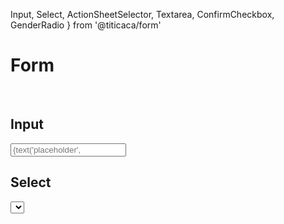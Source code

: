   Input,
  Select,
  ActionSheetSelector,
  Textarea,
  ConfirmCheckbox,
  GenderRadio
} from '@titicaca/form'


<Meta title="form | Form" />

# Form

<br />

## Input

<Preview>
  <Story name="Input">
    <Input
      error={text('에러 메세지', '')}
      label={text('label', '이름')}
      placeholder={text('placeholder', '이름을 입력해주세요')}
      mask={text('mask', '')}
      maskChar={null}
      help={text(
        'placeholder',
        '고객님의 요청사항은 해당 호텔에 전달됩니다만 호텔 사정에 따라 필요하신 내용이 이루어지지 않을 수 있으니 많은 양해 바랍니다.',
      )}
    />
  </Story>
</Preview>

## Select

<Preview>
  <Story name="Select">
    <Select
      error={text('에러 메세지', '')}
      label="투어티켓 시간"
      help={text(
        'placeholder',
        '고객님의 요청사항은 해당 호텔에 전달됩니다만 호텔 사정에 따라 필요하신 내용이 이루어지지 않을 수 있으니 많은 양해 바랍니다.',
      )}
      placeholder="시간을 선택해주세요"
      value={selectAddons('value', ['12:00', '12:10', '12:20'], '12:00')}
      help={text(
        'placeholder',
        '고객님의 요청사항은 해당 호텔에 전달됩니다만 호텔 사정에 따라 필요하신 내용이 이루어지지 않을 수 있으니 많은 양해 바랍니다.',
      )}
      options={[
        {
          label: '12:00',
          value: '12:00',
        },
        {
          label: '12:10',
          value: '12:10',
        },
        {
          label: '12:20',
          value: '12:20',
        },
      ]}
    />
  </Story>
</Preview>

## Select - Action Sheet

<Preview>
  <Story name="Select - ActionSheet">
    <SelectActionSheetWrapper />
  </Story>
</Preview>

## Textarea

<Preview>
  <Story name="Textarea">
    <Textarea
      error={boolean('error', false)}
      label={text('label', '요청사항')}
      placeholder={text('placeholder', '요청사항을 입력해주세요')}
      help={text(
        'placeholder',
        '고객님의 요청사항은 해당 호텔에 전달됩니다만 호텔 사정에 따라 필요하신 내용이 이루어지지 않을 수 있으니 많은 양해 바랍니다.',
      )}
    />
  </Story>
</Preview>

## Radio

<Preview>
  <Story name="Radio">
    <RadioWrapper />
  </Story>
</Preview>

# ConfirmCheckbox

<Preview>
  <Story name="Confirm Selector">
     <ConfirmCheckbox
      value={boolean('value', false)}
      borderless={boolean('borderless', false)}
      textAlign={selectAddons('textAlign', ['left', 'right'], 'left')}
      padding={{ top: 16, left: 16, bottom: 16 }}
      fillType={selectAddons('fillType', ['full', 'border', 'text'], 'full')}
      padding={{ top: 16, right: 50, left: 16, bottom: 16 }}
    >
      <div>예약자 정보를 업데이트 합니다.</div>
    </ConfirmCheckbox>
  </Story>
</Preview>

# GenderRadio 

<Preview>
   <Story name="Gender Selector">
     <GenderRadio value={selectAddons('value', ['MALE', 'FEMALE'], 'MALE')} />
   </Story>
</Preview>

# CheckBox

<Preview>
   <Story name="Checkbox">
     <CheckboxWrapper />
   </Story>
</Preview>
